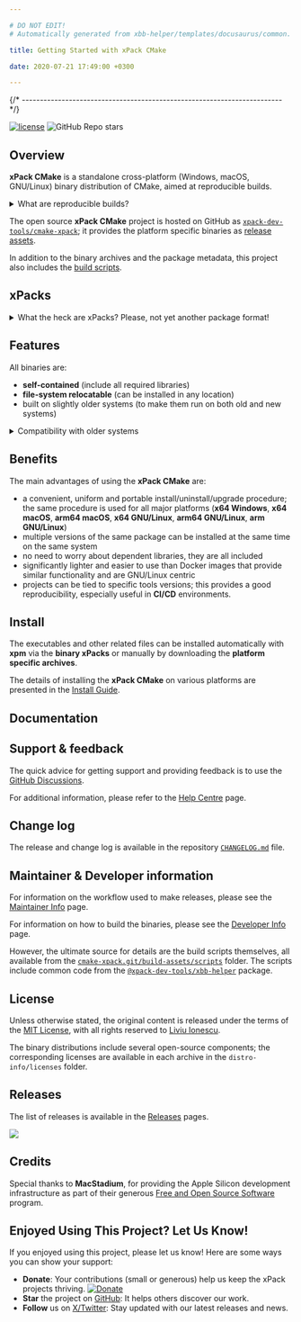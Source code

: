 ```yaml
---

# DO NOT EDIT!
# Automatically generated from xbb-helper/templates/docusaurus/common.

title: Getting Started with xPack CMake

date: 2020-07-21 17:49:00 +0300

---
```




{/* ------------------------------------------------------------------------ */}

[![license](https://img.shields.io/github/license/xpack-dev-tools/cmake-xpack)](https://github.com/xpack-dev-tools/cmake-xpack/blob/xpack/LICENSE)
![GitHub Repo stars](https://img.shields.io/github/stars/xpack-dev-tools/cmake-xpack)

## Overview

**xPack CMake** is a standalone
cross-platform (Windows, macOS, GNU/Linux) binary
distribution of CMake,
aimed at reproducible builds.

<details>
<summary>What are reproducible builds?</summary>

To be **reproducible**, an operation must remain stable over time and
across different environments. In other words, if builds are repeated
after some time, possibly on a different machine or platform, the
resulting behavior must be functionally equivalent.

</details>

<Overview/>

The open source **xPack CMake** project is hosted on GitHub as
[`xpack-dev-tools/cmake-xpack`](https://github.com/xpack-dev-tools/cmake-xpack);
it provides the platform specific binaries as
[release assets](https://github.com/xpack-dev-tools/cmake-xpack/releases).

In addition to the binary archives and the package metadata,
this project also includes the
[build scripts](https://github.com/xpack-dev-tools/cmake-xpack/tree/xpack/build-assets/scripts).

<UpgradeNotice/>

## xPacks

<details>
<summary>What the heck are xPacks? Please, not yet another package format!</summary>

**xPacks** are general purpose multi-version software packages.

There are two types of xPacks:

- **source xPacks** (that install source files, usually libraries) and
- **binary xPacks** (that install executables/binary files, usually tools).

The xPacks project **does NOT introduce a new package format**; instead,
it uses **the same format as npm**, which is a collection of files/folders
and a `package.json` file with the package metadata. Additionally,
installing binary xPacks also installs the archives with the platform specific
binaries (such as `.tar.gz` for Unix or `.zip` for Windows).

Also, xPacks can be installed from the
same repositories as **npm** packages, whether public or private.

xPacks are managed by **[xpm](https://xpack.github.io/xpm/)**
(the xPack Project Manager),
a program that complements the **[npm](https://docs.npmjs.com/cli/)** CLI (the
popular JavaScript package manager),
with new language-neutral features.

There is no magic behind **xpm**, it operates straightforwardly by
unpacking platform-specific archives into distinct directories and then creating links in the project to the corresponding executables.

In short, xPacks are just a way to automate installing source libraries and
tools.

</details>


## Features

All binaries are:

- **self-contained** (include all required libraries)
- **file-system relocatable** (can be installed in any location)
- built on slightly older systems (to make them run on both old and new systems)

<details>
<summary>Compatibility with older systems</summary>

Given that most operating systems maintain significant compatibility
with older versions, building an application on an older system ensures
that the same binary can run on newer versions. Conversely, building an
application on a newer system may utilize library features that are
not available in older versions, making backward compatibility less
feasible.

</details>

## Benefits

The main advantages of using the **xPack CMake** are:

- a convenient, uniform and portable install/uninstall/upgrade
procedure; the same procedure is used for all major
  platforms (**x64 Windows**, **x64 macOS**, **arm64 macOS**, **x64 GNU/Linux**, **arm64 GNU/Linux**, **arm GNU/Linux**)
- multiple versions of the same package can be installed at the same time on
  the same system
- no need to worry about dependent libraries, they are all included
- significantly lighter and easier to use than Docker images that provide
  similar functionality and are GNU/Linux centric
- projects can be tied to specific tools versions; this provides a good
  reproducibility, especially useful in **CI/CD** environments.

<OtherBenefits/>

<Compatibility/>

## Install

The executables and other related files can be installed automatically with
**xpm** via the **binary xPacks** or manually by downloading the
**platform specific archives**.

The details of installing the **xPack CMake** on various platforms are
presented in the
[Install Guide](/docs/install/).

## Documentation

<Documentation/>

<ReleaseSchedule/>

## Support & feedback

The quick advice for getting support and providing feedback is to use the
[GitHub Discussions](https://github.com/xpack-dev-tools/cmake-xpack/discussions/).

For additional information, please refer to the
[Help Centre](/docs/support/) page.

## Change log

The release and change log is available in the repository
[`CHANGELOG.md`](https://github.com/xpack-dev-tools/cmake-xpack/blob/xpack/CHANGELOG.md) file.

## Maintainer & Developer information

For information on the workflow used to make releases, please see the
[Maintainer Info](/docs/maintainer/) page.

For information on how to build the binaries, please see the
[Developer Info](/docs/developer/) page.

However, the ultimate source for details are the build scripts themselves,
all available from the
[`cmake-xpack.git/build-assets/scripts`](https://github.com/xpack-dev-tools/cmake-xpack/tree/xpack/build-assets/scripts/)
folder. The scripts include common code from the [`@xpack-dev-tools/xbb-helper`](https://github.com/xpack-dev-tools/xbb-helper-xpack) package.

## License

Unless otherwise stated, the original content is released under the terms of the
[MIT License](https://opensource.org/licenses/mit/),
with all rights reserved to
[Liviu Ionescu](https://github.com/ilg-ul).

The binary distributions include several open-source components; the
corresponding licenses are available in each archive in the
`distro-info/licenses` folder.

## Releases

The list of releases is available in the [Releases](/docs/releases/) pages.

<Link to="https://www.macstadium.com/"><img className="mac-stadium-img" src="https://uploads-ssl.webflow.com/5ac3c046c82724970fc60918/5c019d917bba312af7553b49_MacStadium-developerlogo.png"></img></Link>

## Credits

Special thanks to **MacStadium**, for providing the Apple Silicon
development infrastructure as part of their generous
[Free and Open Source Software](https://www.macstadium.com/company/opensource)
program.

## Enjoyed Using This Project? Let Us Know!

If you enjoyed using this project, please let us know! Here are some ways you can show your support:

- **Donate**: Your contributions (small or
generous) help us keep the xPack projects thriving. [![Donate](https://www.paypalobjects.com/en_US/i/btn/btn_donate_SM.gif)](https://www.paypal.com/donate/?hosted_button_id=5MFRG9ZRBETQ8)
- **Star** the project on [GitHub](https://github.com/xpack-dev-tools/cmake-xpack/): It helps others discover our work.
- **Follow** us on [X/Twitter](https://twitter.com/xpack_project/): Stay updated with our latest releases and news.
